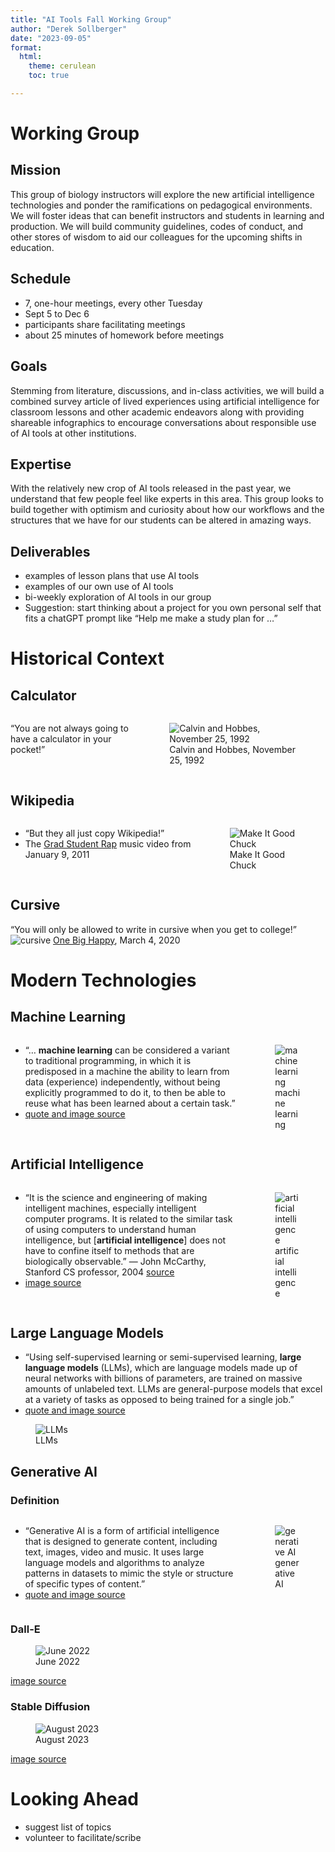 ```yaml
---
title: "AI Tools Fall Working Group"
author: "Derek Sollberger"
date: "2023-09-05"
format:
  html:
    theme: cerulean
    toc: true

---
```


# Working Group

## Mission

This group of biology instructors will explore the new artificial intelligence technologies and ponder the ramifications on pedagogical environments.  We will foster ideas that can benefit instructors and students in learning and production. We will build community guidelines, codes of conduct, and other stores of wisdom to aid our colleagues for the upcoming shifts in education.

## Schedule

* 7, one-hour meetings, every other Tuesday
* Sept 5 to Dec 6
* participants share facilitating meetings
* about 25 minutes of homework before meetings

## Goals

Stemming from literature, discussions, and in-class activities, we will build a combined survey article of lived experiences using artificial intelligence for classroom lessons and other academic endeavors along with providing shareable infographics to encourage conversations about responsible use of AI tools at other institutions.

## Expertise

With the relatively new crop of AI tools released in the past year, we understand that few people feel like experts in this area. This group looks to build together with optimism and curiosity about how our workflows and the structures that we have for our students can be altered in amazing ways.

## Deliverables

* examples of lesson plans that use AI tools
* examples of our own use of AI tools
* bi-weekly exploration of AI tools in our group
* Suggestion: start thinking about a project for you own personal self that fits a chatGPT prompt like "Help me make a study plan for ..."

# Historical Context

## Calculator

:::: {.columns}

::: {.column width="40%"}
"You are not always going to have a calculator in your pocket!"
:::

::: {.column width="60%"}
![Calvin and Hobbes, November 25, 1992](Calvin_and_Hobbes_slide_rule.png)
:::

::::

## Wikipedia

:::: {.columns}

::: {.column width="60%"}
* "But they all just copy Wikipedia!"
* The [Grad Student Rap](https://www.youtube.com/watch?v=0Xjs6iTjdJc) music video from January 9, 2011
:::

::: {.column width="40%"}
![Make It Good Chuck](Wikipedia.png)
:::

::::

## Cursive


"You will only be allowed to write in cursive when you get to college!"
![cursive](cursive.png)
[One Big Happy](https://www.creators.com/read/one-big-happy/03/20/271386), March 4, 2020

# Modern Technologies

## Machine Learning

:::: {.columns}

::: {.column width="75%"}
* "... **machine learning** can be considered a variant to traditional programming, in which it is predisposed in a machine the ability to learn from data (experience) independently, without being explicitly programmed to do it, to then be able to reuse what has been learned about a certain task."
* [quote and image source](https://techblog.smc.it/en/2020-05-25/machine-learning-industry)
:::

::: {.column width="25%"}
![machine learning](machine_learning.png)
:::

::::

## Artificial Intelligence

:::: {.columns}

::: {.column width="75%"}
* "It is the science and engineering of making intelligent machines, especially intelligent computer programs. It is related to the similar task of using computers to understand human intelligence, but [**artificial intelligence**] does not have to confine itself to methods that are biologically observable." --- John McCarthy, Stanford CS professor, 2004 [source](https://www.ibm.com/topics/artificial-intelligence)
* [image source](https://www.hollywoodreporter.com/business/business-news/ai-works-not-copyrightable-studios-1235570316/)
:::

::: {.column width="25%"}
![artificial intelligence](artificial_intelligence.png)
:::

::::

## Large Language Models

* "Using self-supervised learning or semi-supervised learning, **large language models** (LLMs), which are language models made up of neural networks with billions of parameters, are trained on massive amounts of unlabeled text. LLMs are general-purpose models that excel at a variety of tasks as opposed to being trained for a single job."
* [quote and image source](https://www.labellerr.com/blog/an-introduction-to-large-language-models-llms/)

![LLMs](LLMs.png)

## Generative AI

::::: {.panel-tabset}

### Definition

:::: {.columns}

::: {.column width="75%"}
* "Generative AI is a form of artificial intelligence that is designed to generate content, including text, images, video and music. It uses large language models and algorithms to analyze patterns in datasets to mimic the style or structure of specific types of content."
* [quote and image source](https://www.eweek.com/artificial-intelligence/generative-ai-vs-machine-learning/)
:::

::: {.column width="25%"}
![generative AI](generative_ai.png)
:::

::::

### Dall-E

![June 2022](Dall_e_cheeseburgers.png)

[image source](https://www.onefootdown.com/2022/6/21/23175949/notre-dame-football-immersive-and-horrifying-dall-e-mini-art-experience-gumbo-pitbull-cheeseburgers)

### Stable Diffusion

![August 2023](stable_diffusion.png)

[image source](https://www.geeky-gadgets.com/stable-diffusion-sdxl-beginners-guide/)

:::::

# Looking Ahead

* suggest list of topics
* volunteer to facilitate/scribe
